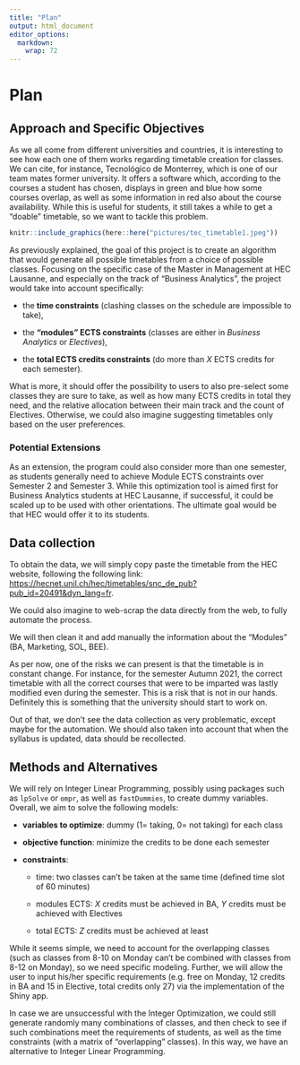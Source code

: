 ```yaml
---
title: "Plan"
output: html_document
editor_options: 
  markdown: 
    wrap: 72
---
```


# Plan

## Approach and Specific Objectives

As we all come from different universities and countries, it is
interesting to see how each one of them works regarding timetable
creation for classes. We can cite, for instance, Tecnológico de
Monterrey, which is one of our team mates former university. It offers a
software which, according to the courses a student has chosen, displays
in green and blue how some courses overlap, as well as some information
in red also about the course availability. While this is useful for
students, it still takes a while to get a "doable" timetable, so we want
to tackle this problem.

```r
knitr::include_graphics(here::here("pictures/tec_timetable1.jpeg"))
```

As previously explained, the goal of this project is to create an
algorithm that would generate all possible timetables from a choice of
possible classes. Focusing on the specific case of the Master in
Management at HEC Lausanne, and especially on the track of "Business
Analytics", the project would take into account specifically:

-   the **time constraints** (clashing classes on the schedule are
    impossible to take),

-   the **"modules" ECTS constraints** (classes are either in *Business
    Analytics* or *Electives*),

-   the **total ECTS credits constraints** (do more than *X* ECTS
    credits for each semester).

What is more, it should offer the possibility to users to also
pre-select some classes they are sure to take, as well as how many ECTS
credits in total they need, and the relative allocation between their
main track and the count of Electives. Otherwise, we could also imagine
suggesting timetables only based on the user preferences.

### Potential Extensions

As an extension, the program could also consider more than one semester,
as students generally need to achieve Module ECTS constraints over
Semester 2 and Semester 3. While this optimization tool is aimed first
for Business Analytics students at HEC Lausanne, if successful, it could
be scaled up to be used with other orientations. The ultimate goal would
be that HEC would offer it to its students.

## Data collection

To obtain the data, we will simply copy paste the timetable from the HEC
website, following the following link:
<https://hecnet.unil.ch/hec/timetables/snc_de_pub?pub_id=20491&dyn_lang=fr>.

We could also imagine to web-scrap the data directly from the web, to
fully automate the process.

We will then clean it and add manually the information about the
"Modules" (BA, Marketing, SOL, BEE).

As per now, one of the risks we can present is that the timetable is in
constant change. For instance, for the semester Autumn 2021, the correct
timetable with all the correct courses that were to be imparted was
lastly modified even during the semester. This is a risk that is not in
our hands. Definitely this is something that the university should start
to work on.

Out of that, we don't see the data collection as very problematic,
except maybe for the automation. We should also taken into account that
when the syllabus is updated, data should be recollected.

## Methods and Alternatives

We will rely on Integer Linear Programming, possibly using packages such
as `lpSolve` or `ompr`, as well as `fastDummies`, to create dummy
variables. Overall, we aim to solve the following models:

-   **variables to optimize**: dummy (1= taking, 0= not taking) for each
    class

-   **objective function**: minimize the credits to be done each
    semester

-   **constraints**:

    -   time: two classes can't be taken at the same time (defined time
        slot of 60 minutes)

    -   modules ECTS: *X* credits must be achieved in BA, *Y* credits
        must be achieved with Electives

    -   total ECTS: *Z* credits must be achieved at least

While it seems simple, we need to account for the overlapping classes
(such as classes from 8-10 on Monday can't be combined with classes from
8-12 on Monday), so we need specific modeling. Further, we will allow the user 
to input his/her specific requirements (e.g. free on Monday, 12 credits in BA 
and 15 in Elective, total credits only 27) via the implementation of the Shiny app.

In case we are unsuccessful with the Integer Optimization, we could
still generate randomly many combinations of classes, and then check to
see if such combinations meet the requirements of students, as well as
the time constraints (with a matrix of "overlapping" classes). In this
way, we have an alternative to Integer Linear Programming.
